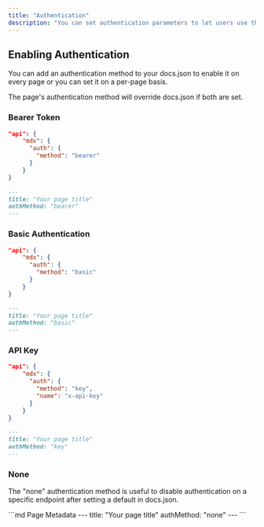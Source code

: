 ```yaml
---
title: "Authentication"
description: "You can set authentication parameters to let users use their real API keys."
---
```


## Enabling Authentication

You can add an authentication method to your docs.json to enable it on every page or you can set it on a per-page basis.

The page's authentication method will override docs.json if both are set.

### Bearer Token

<CodeGroup>

```json docs.json
"api": {
    "mdx": {
      "auth": {
        "method": "bearer"
      }
    }
}
```

```md Page Metadata
---
title: "Your page title"
authMethod: "bearer"
---
```

</CodeGroup>

### Basic Authentication

<CodeGroup>

```json docs.json
"api": {
    "mdx": {
      "auth": {
        "method": "basic"
      }
    }
}
```

```md Page Metadata
---
title: "Your page title"
authMethod: "basic"
---
```

</CodeGroup>

### API Key

<CodeGroup>

```json docs.json
"api": {
    "mdx": {
      "auth": {
        "method": "key",
        "name": "x-api-key"
      }
    }
}
```

```md Page Metadata
---
title: "Your page title"
authMethod: "key"
---
```

</CodeGroup>

### None

The "none" authentication method is useful to disable authentication on a specific endpoint after setting a default in docs.json.

<CodeGroup>
```md Page Metadata
---
title: "Your page title"
authMethod: "none"
---
```
</CodeGroup>
